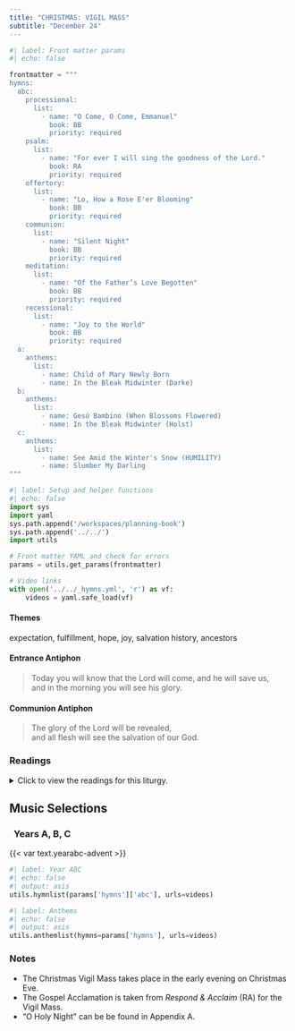 ```yaml
---
title: "CHRISTMAS: VIGIL MASS"
subtitle: "December 24"
---
```


```python
#| label: Front matter params
#| echo: false

frontmatter = """
hymns:
  abc:
    processional:
      list:
        - name: "O Come, O Come, Emmanuel"
          book: BB
          priority: required
    psalm:
      list:
        - name: "For ever I will sing the goodness of the Lord."
          book: RA
          priority: required
    offertory:
      list:
        - name: "Lo, How a Rose E'er Blooming"
          book: BB
          priority: required
    communion:
      list:
        - name: "Silent Night"
          book: BB
          priority: required
    meditation:
      list:
        - name: "Of the Father’s Love Begotten"
          book: BB
          priority: required
    recessional:
      list:
        - name: "Joy to the World"
          book: BB
          priority: required
  a:
    anthems:
      list:
        - name: Child of Mary Newly Born
        - name: In the Bleak Midwinter (Darke)
  b:
    anthems:
      list:
        - name: Gesú Bambino (When Blossoms Flowered)
        - name: In the Bleak Midwinter (Holst)
  c:
    anthems:
      list:
        - name: See Amid the Winter's Snow (HUMILITY)
        - name: Slumber My Darling
"""
```

```python
#| label: Setup and helper functions
#| echo: false
import sys
import yaml
sys.path.append('/workspaces/planning-book')
sys.path.append('../../')
import utils

# Front matter YAML and check for errors
params = utils.get_params(frontmatter)

# Video links
with open('../../_hymns.yml', 'r') as vf:
    videos = yaml.safe_load(vf)
```

::: red
#### **Themes**
:::

expectation, fulfillment, hope, joy, salvation history, ancestors

::: red
#### **Entrance Antiphon**
:::

> Today you will know that the Lord will come, and he will save us,  
> and in the morning you will see his glory.

::: red
#### **Communion Antiphon**
:::

> The glory of the Lord will be revealed,  
> and all flesh will see the salvation of our God.

:::: {.content-visible when-format="html"}
::: {.red}
### Readings
:::

<details>
  <summary>Click to view the readings for this liturgy.</summary>

::: {.red}
### &nbsp; Years A, B, C

#### First Reading [Isaiah 62:1-5]{style="float:right" .small}
:::

For Zion’s sake I will not be silent,  
for Jerusalem’s sake I will not be quiet,  
until her vindication shines forth like the dawn  
and her victory like a burning torch.  

Nations shall behold your vindication,  
and all the kings your glory;  
you shall be called by a new name  
pronounced by the mouth of the LORD.  
You shall be a glorious crown in the hand of the LORD,  
a royal diadem held by your God.  
No more shall people call you “Forsaken,”  
or your land “Desolate,”  
but you shall be called “My Delight,”  
and your land “Espoused.”  
For the LORD delights in you  
and makes your land his spouse.  
As a young man marries a virgin,  
your Builder shall marry you;  
and as a bridegroom rejoices in his bride  
so shall your God rejoice in you.  

***

::: {.red}
#### Responsorial Psalm [Psalm 89:4-5, 16-17, 27, 29]{style="float:right" .small}
:::

**[℟.]{.red}** **For ever I will sing the goodness of the Lord.**  

I have made a covenant with my chosen one,  
&emsp; I have sworn to David my servant:  
Forever will I confirm your posterity  
&emsp; and establish your throne for all generations. **[℟.]{.red}**  

Blessed the people who know the joyful shout;  
&emsp; in the light of your countenance, O LORD, they walk.  
At your name they rejoice all the day,  
&emsp; and through your justice they are exalted. **[℟.]{.red}**  

He shall say of me, “You are my father,  
&emsp; my God, the rock, my savior.”  
Forever I will maintain my kindness toward him,  
&emsp; and my covenant with him stands firm. **[℟.]{.red}**  

***

::: {.red}
#### Second Reading [Acts 13:16-17, 22-25]{style="float:right" .small}
:::

When Paul reached Antioch in Pisidia and entered the synagogue,  
he stood up, motioned with his hand, and said,  
“Fellow Israelites and you others who are God-fearing, listen.  
The God of this people Israel chose our ancestors  
and exalted the people during their sojourn in the  
land of Egypt.  
With uplifted arm he led them out of it.  
Then he removed Saul and raised up David as king;  
of him he testified,  
‘I have found David, son of Jesse, a man after my own heart;  
he will carry out my every wish.’  
From this man’s descendants God, according to his promise,  
has brought to Israel a savior, Jesus.  
John heralded his coming by proclaiming a baptism of repentance  
to all the people of Israel;  
and as John was completing his course, he would say,  
‘What do you suppose that I am?  I am not he.  
Behold, one is coming after me;  
I am not worthy to unfasten the sandals of his feet.’”  

***

::: {.red}
#### Gospel Acclamation
:::

**[℟.]{.red}** **Alleluia, alleluia.**  
Tomorrow the wickedness of the earth will be destroyed:  
the Savior of the world will reign over us. **[℟.]{.red}**  

***

::: {.red}
#### Gospel [Matthew 1:1-25 or 1:18-25]{style="float:right" .small}
:::

The book of the genealogy of Jesus Christ,  
the son of David, the son of Abraham.  

Abraham became the father of Isaac,  
Isaac the father of Jacob,  
Jacob the father of Judah and his brothers.  
Judah became the father of Perez and Zerah,  
whose mother was Tamar.  
Perez became the father of Hezron,  
Hezron the father of Ram,  
Ram the father of Amminadab.  
Amminadab became the father of Nahshon,  
Nahshon the father of Salmon,  
Salmon the father of Boaz,  
whose mother was Rahab.  
Boaz became the father of Obed,  
whose mother was Ruth.  
Obed became the father of Jesse,  
Jesse the father of David the king.  

David became the father of Solomon,  
whose mother had been the wife of Uriah.  
Solomon became the father of Rehoboam,  
Rehoboam the father of Abijah,  
Abijah the father of Asaph.  
Asaph became the father of Jehoshaphat,  
Jehoshaphat the father of Joram,  
Joram the father of Uzziah.  
Uzziah became the father of Jotham,  
Jotham the father of Ahaz,  
Ahaz the father of Hezekiah.  
Hezekiah became the father of Manasseh,  
Manasseh the father of Amos,  

Amos the father of Josiah.  
Josiah became the father of Jechoniah and his brothers  
at the time of the Babylonian exile.  

After the Babylonian exile,  
Jechoniah became the father of Shealtiel,  
Shealtiel the father of Zerubbabel,  
Zerubbabel the father of Abiud.  
Abiud became the father of Eliakim,  
Eliakim the father of Azor,  
Azor the father of Zadok.  
Zadok became the father of Achim,  
Achim the father of Eliud,  
Eliud the father of Eleazar.  
Eleazar became the father of Matthan,  
Matthan the father of Jacob,  
Jacob the father of Joseph, the husband of Mary.  
Of her was born Jesus who is called the Christ.  

Thus the total number of generations  
from Abraham to David  
is fourteen generations;  
from David to the Babylonian exile,  
fourteen generations;  
from the Babylonian exile to the Christ,  
fourteen generations.  

Now this is how the birth of Jesus Christ came about.  
When his mother Mary was betrothed to Joseph,  
but before they lived together,  
she was found with child through the Holy Spirit.  
Joseph her husband, since he was a righteous man,  
yet unwilling to expose her to shame,  
decided to divorce her quietly.  
Such was his intention when, behold,  
the angel of the Lord appeared to him in a dream and said,  
“Joseph, son of David,  
do not be afraid to take Mary your wife into your home.  
For it is through the Holy Spirit  
that this child has been conceived in her.  
She will bear a son and you are to name him Jesus,  
because he will save his people from their sins.”  
All this took place to fulfill  
what the Lord had said through the prophet:  
*Behold, the virgin shall conceive and bear a son*,  
*and they shall name him Emmanuel*,  
which means “God is with us.”  
When Joseph awoke,  
he did as the angel of the Lord had commanded him  
and took his wife into his home.  
He had no relations with her until she bore a son,  
and he named him Jesus.  

[Or:]{.red}  

This is how the birth of Jesus Christ came about.  
When his mother Mary was betrothed to Joseph,  
but before they lived together,  
she was found with child through the Holy Spirit.  
Joseph her husband, since he was a righteous man,  
yet unwilling to expose her to shame,  
decided to divorce her quietly.  
Such was his intention when, behold,  
the angel of the Lord appeared to him in a dream and said,  
“Joseph, son of David,  
do not be afraid to take Mary your wife into your home.  
For it is through the Holy Spirit  
that this child has been conceived in her.  
She will bear a son and you are to name him Jesus,  
because he will save his people from their sins.”  
All this took place to fulfill  
what the Lord had said through the prophet:  
*Behold, the virgin shall conceive and bear a son,*  
*and they shall name him Emmanuel*,  
which means “God is with us.”  
When Joseph awoke,  
he did as the angel of the Lord had commanded him   
and took his wife into his home.  
He had no relations with her until she bore a son,  
and he named him Jesus.  

::: {.centered}
{{< var symbols.cross >}} &nbsp; {{< var symbols.cross >}} &nbsp; {{< var symbols.cross >}}
:::

</details>
::::

::: {.red}
## Music Selections
:::

::: titlered
###   Years A, B, C
:::

{{< var text.yearabc-advent >}}

```python
#| label: Year ABC
#| echo: false
#| output: asis
utils.hymnlist(params['hymns']['abc'], urls=videos)
```

```python
#| label: Anthems
#| echo: false
#| output: asis
utils.anthemlist(hymns=params['hymns'], urls=videos)
```

::: red
### Notes
:::

-   The Christmas Vigil Mass takes place in the early evening on Christmas Eve.
-   The Gospel Acclamation is taken from *Respond & Acclaim* (RA) for the Vigil Mass.
-   "O Holy Night" can be be found in Appendix A.